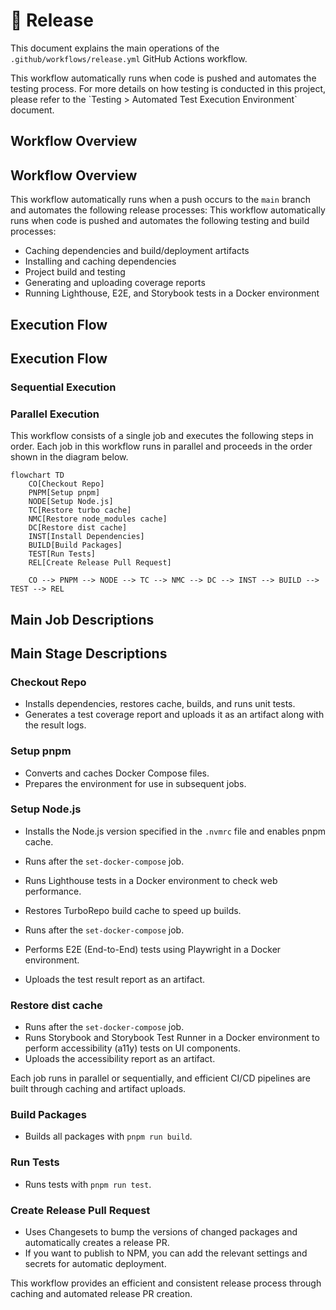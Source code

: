 
# 🦋 Release

This document explains the main operations of the `.github/workflows/release.yml` GitHub Actions workflow.

<Callout type="info">
  This workflow automatically runs when code is pushed and automates the testing process.
  For more details on how testing is conducted in this project,
  please refer to the <LocalizedLink href="/testing/testing-environment">`Testing > Automated Test Execution Environment`</LocalizedLink> document.
</Callout>

## Workflow Overview
## Workflow Overview
This workflow automatically runs when a push occurs to the `main` branch and automates the following release processes:
This workflow automatically runs when code is pushed and automates the following testing and build processes:
- Caching dependencies and build/deployment artifacts
- Installing and caching dependencies
- Project build and testing
- Generating and uploading coverage reports
- Running Lighthouse, E2E, and Storybook tests in a Docker environment
## Execution Flow
## Execution Flow
### Sequential Execution
### Parallel Execution
This workflow consists of a single job and executes the following steps in order.
Each job in this workflow runs in parallel and proceeds in the order shown in the diagram below.
```mermaid
flowchart TD
    CO[Checkout Repo]
    PNPM[Setup pnpm]
    NODE[Setup Node.js]
    TC[Restore turbo cache]
    NMC[Restore node_modules cache]
    DC[Restore dist cache]
    INST[Install Dependencies]
    BUILD[Build Packages]
    TEST[Run Tests]
    REL[Create Release Pull Request]

    CO --> PNPM --> NODE --> TC --> NMC --> DC --> INST --> BUILD --> TEST --> REL
```
## Main Job Descriptions
## Main Stage Descriptions

### Checkout Repo
- Installs dependencies, restores cache, builds, and runs unit tests.
- Generates a test coverage report and uploads it as an artifact along with the result logs.

### Setup pnpm

- Converts and caches Docker Compose files.
- Prepares the environment for use in subsequent jobs.
### Setup Node.js

- Installs the Node.js version specified in the `.nvmrc` file and enables pnpm cache.
- Runs after the `set-docker-compose` job.
- Runs Lighthouse tests in a Docker environment to check web performance.

- Restores TurboRepo build cache to speed up builds.

- Runs after the `set-docker-compose` job.
- Performs E2E (End-to-End) tests using Playwright in a Docker environment.
- Uploads the test result report as an artifact.

### Restore dist cache

- Runs after the `set-docker-compose` job.
- Runs Storybook and Storybook Test Runner in a Docker environment to perform accessibility (a11y) tests on UI components.
- Uploads the accessibility report as an artifact.

Each job runs in parallel or sequentially, and efficient CI/CD pipelines are built through caching and artifact uploads.
### Build Packages

- Builds all packages with `pnpm run build`.

### Run Tests

- Runs tests with `pnpm run test`.

### Create Release Pull Request

- Uses Changesets to bump the versions of changed packages and automatically creates a release PR.
- If you want to publish to NPM, you can add the relevant settings and secrets for automatic deployment.

This workflow provides an efficient and consistent release process through caching and automated release PR creation.
